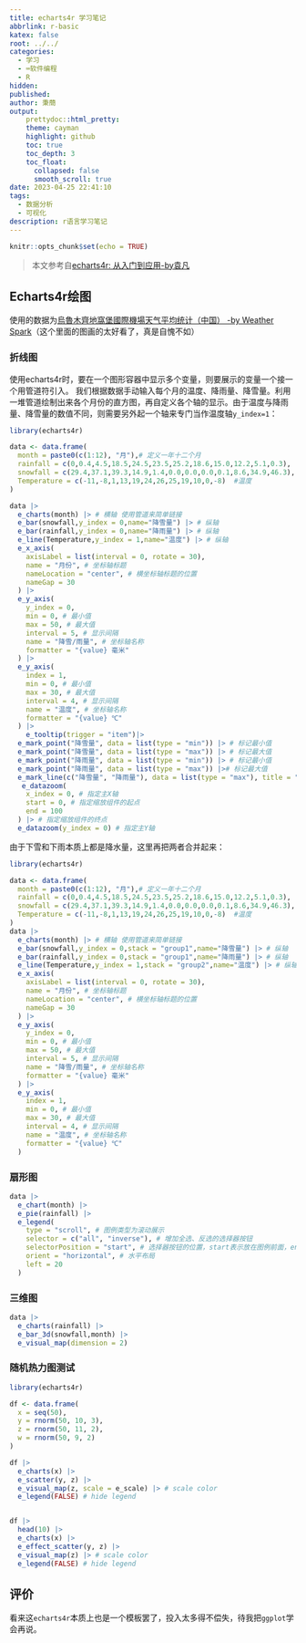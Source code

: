 ---
title: echarts4r 学习笔记
abbrlink: r-basic
katex: false
root: ../../
categories:
  - 学习
  - ⌨️软件编程
  - R
hidden:
published:
author: 秉蕳
output: 
    prettydoc::html_pretty:
    theme: cayman
    highlight: github
    toc: true
    toc_depth: 3
    toc_float:
      collapsed: false
      smooth_scroll: true
date: 2023-04-25 22:41:10
tags:
  - 数据分析
  - 可视化
description: r语言学习笔记
---

```{r setup, include=FALSE}
knitr::opts_chunk$set(echo = TRUE)
```

> 本文参考自[echarts4r: 从入门到应用-by袁凡](https://cosx.org/2021/12/introduction-to-echarts4r/)

## Echarts4r绘图 {.tabset .tabset-fade .tabset-pills}

使用的数据为[烏魯木齊地窩堡國際機場天气平均统计（中国） -by Weather Spark](https://zh.weatherspark.com/y/149034/%E4%B8%AD%E5%9B%BD%E3%80%81%E7%83%8F%E9%AD%AF%E6%9C%A8%E9%BD%8A%E5%9C%B0%E7%AA%A9%E5%A0%A1%E5%9C%8B%E9%9A%9B%E6%A9%9F%E5%A0%B4%E7%9A%84%E5%85%A8%E5%B9%B4%E5%B9%B3%E5%9D%87%E5%A4%A9%E6%B0%94#Figures-Temperature)（这个里面的图画的太好看了，真是自愧不如）

### 折线图

使用echarts4r时，要在一个图形容器中显示多个变量，则要展示的变量一个接一个用管道符引入。 我们根据数据手动输入每个月的温度、降雨量、降雪量。利用一堆管道绘制出来各个月份的直方图，再自定义各个轴的显示。由于温度与降雨量、降雪量的数值不同，则需要另外起一个轴来专门当作温度轴`y_index=1`：

```{r}
library(echarts4r)

data <- data.frame(
  month = paste0(c(1:12), "月"),# 定义一年十二个月
  rainfall = c(0,0.4,4.5,18.5,24.5,23.5,25.2,18.6,15.0,12.2,5.1,0.3), 
  snowfall = c(29.4,37.1,39.3,14.9,1.4,0.0,0.0,0.0,0.1,8.6,34.9,46.3), 
  Temperature = c(-11,-8,1,13,19,24,26,25,19,10,0,-8)  #温度
)

data |>
  e_charts(month) |> # 横轴 使用管道来简单链接
  e_bar(snowfall,y_index = 0,name="降雪量") |> # 纵轴
  e_bar(rainfall,y_index = 0,name="降雨量") |> # 纵轴
  e_line(Temperature,y_index = 1,name="温度") |> # 纵轴
  e_x_axis(
    axisLabel = list(interval = 0, rotate = 30),
    name = "月份", # 坐标轴标题
    nameLocation = "center", # 横坐标轴标题的位置
    nameGap = 30
  ) |>
  e_y_axis(
    y_index = 0,
    min = 0, # 最小值
    max = 50, # 最大值
    interval = 5, # 显示间隔
    name = "降雪/雨量", # 坐标轴名称
    formatter = "{value} 毫米"
  ) |>
  e_y_axis(
    index = 1,
    min = 0, # 最小值
    max = 30, # 最大值
    interval = 4, # 显示间隔
    name = "温度", # 坐标轴名称
    formatter = "{value} ℃"
  ) |>
    e_tooltip(trigger = "item")|>
  e_mark_point("降雪量", data = list(type = "min")) |> # 标记最小值
  e_mark_point("降雪量", data = list(type = "max")) |> # 标记最大值
  e_mark_point("降雨量", data = list(type = "min")) |> # 标记最小值
  e_mark_point("降雨量", data = list(type = "max")) |># 标记最大值
  e_mark_line(c("降雪量", "降雨量"), data = list(type = "max"), title = "平均值") |>
   e_datazoom(
    x_index = 0, # 指定主X轴
    start = 0, # 指定缩放组件的起点
    end = 100
  ) |> # 指定缩放组件的终点
  e_datazoom(y_index = 0) # 指定主Y轴
```

由于下雪和下雨本质上都是降水量，这里再把两者合并起来：

```{r}

library(echarts4r)

data <- data.frame(
  month = paste0(c(1:12), "月"),# 定义一年十二个月
  rainfall = c(0,0.4,4.5,18.5,24.5,23.5,25.2,18.6,15.0,12.2,5.1,0.3), 
  snowfall = c(29.4,37.1,39.3,14.9,1.4,0.0,0.0,0.0,0.1,8.6,34.9,46.3), 
  Temperature = c(-11,-8,1,13,19,24,26,25,19,10,0,-8)  #温度
)
data |>
  e_charts(month) |> # 横轴 使用管道来简单链接
  e_bar(snowfall,y_index = 0,stack = "group1",name="降雪量") |> # 纵轴
  e_bar(rainfall,y_index = 0,stack = "group1",name="降雨量") |> # 纵轴
  e_line(Temperature,y_index = 1,stack = "group2",name="温度") |> # 纵轴
  e_x_axis(
    axisLabel = list(interval = 0, rotate = 30),
    name = "月份", # 坐标轴标题
    nameLocation = "center", # 横坐标轴标题的位置
    nameGap = 30
  ) |>
  e_y_axis(
    y_index = 0,
    min = 0, # 最小值
    max = 50, # 最大值
    interval = 5, # 显示间隔
    name = "降雪/雨量", # 坐标轴名称
    formatter = "{value} 毫米"
  ) |>
  e_y_axis(
    index = 1,
    min = 0, # 最小值
    max = 30, # 最大值
    interval = 4, # 显示间隔
    name = "温度", # 坐标轴名称
    formatter = "{value} ℃"
  )
```

### 扇形图

```{r}
data |>
  e_chart(month) |>
  e_pie(rainfall) |>
  e_legend(
    type = "scroll", # 图例类型为滚动展示
    selector = c("all", "inverse"), # 增加全选、反选的选择器按钮
    selectorPosition = "start", # 选择器按钮的位置，start表示放在图例前面，end表示放在图例后面
    orient = "horizontal", # 水平布局
    left = 20
  )
```

### 三维图

```{r}
data |>
  e_charts(rainfall) |>
  e_bar_3d(snowfall,month) |>
  e_visual_map(dimension = 2)
```

### 随机热力图测试

```{r}
library(echarts4r)

df <- data.frame(
  x = seq(50),
  y = rnorm(50, 10, 3),
  z = rnorm(50, 11, 2),
  w = rnorm(50, 9, 2)
)

df |> 
  e_charts(x) |> 
  e_scatter(y, z) |> 
  e_visual_map(z, scale = e_scale) |> # scale color
  e_legend(FALSE) # hide legend


df |> 
  head(10) |> 
  e_charts(x) |> 
  e_effect_scatter(y, z) |> 
  e_visual_map(z) |> # scale color
  e_legend(FALSE) # hide legend
```


## 评价
看来这`echarts4r`本质上也是一个模板罢了，投入太多得不偿失，待我把`ggplot`学会再说。
